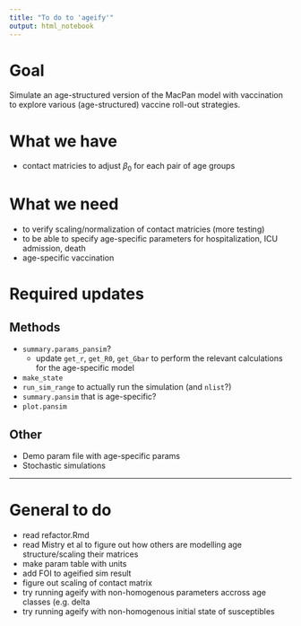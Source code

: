```yaml
---
title: "To do to 'ageify'"
output: html_notebook
---
```


# Goal

Simulate an age-structured version of the MacPan model with vaccination to explore various (age-structured) vaccine roll-out strategies.

# What we have

* contact matricies to adjust $\beta_0$ for each pair of age groups

# What we need 

* to verify scaling/normalization of contact matricies (more testing)
* to be able to specify age-specific parameters for hospitalization, ICU admission, death
* age-specific vaccination

# Required updates

## Methods

* `summary.params_pansim`?
  * update `get_r`, `get_R0`, `get_Gbar` to perform the relevant calculations for the age-specific model
* `make_state`
* `run_sim_range` to actually run the simulation (and `nlist`?)
* `summary.pansim` that is age-specific?
* `plot.pansim`

## Other

* Demo param file with age-specific params
* Stochastic simulations

---

# General to do
- read refactor.Rmd
- read Mistry et al to figure out how others are modelling age structure/scaling their matrices
- make param table with units
- add FOI to ageified sim result
- figure out scaling of contact matrix
- try running ageify with non-homogenous parameters accross age classes (e.g. delta
- try running ageify with non-homogenous initial state of susceptibles
